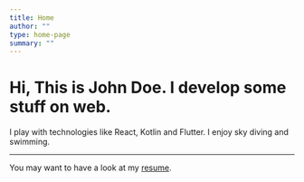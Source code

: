 ```yaml
---
title: Home
author: ""
type: home-page
summary: ""
---
```


# Hi, This is John Doe. I develop some stuff on web.

I play with technologies like React, Kotlin and Flutter. I enjoy sky diving and swimming.

<hr />

You may want to have a look at my [resume](http://link-to-resume).
